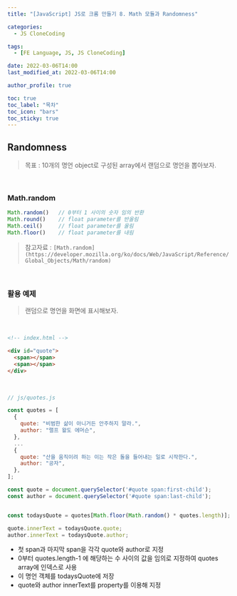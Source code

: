```yaml
---
title: "[JavaScript] JS로 크롬 만들기 8. Math 모듈과 Randomness"

categories:
  - JS CloneCoding

tags:
  - [FE Language, JS, JS CloneCoding]

date: 2022-03-06T14:00
last_modified_at: 2022-03-06T14:00

author_profile: true

toc: true
toc_label: "목차"
toc_icon: "bars"
toc_sticky: true
---
```


## Randomness

> 목표 : 10개의 명언 object로 구성된 array에서 랜덤으로 명언을 뽑아보자.

<br />

### Math.random

```js
Math.random()   // 0부터 1 사이의 숫자 임의 반환
Math.round()    // float parameter를 반올림
Math.ceil()     // float parameter를 올림
Math.floor()    // float parameter를 내림
```

> 참고자료 : `[Math.random](https://developer.mozilla.org/ko/docs/Web/JavaScript/Reference/Global_Objects/Math/random)`

<br />

### 활용 예제

> 랜덤으로 명언을 화면에 표시해보자.

<br />

```html
<!-- index.html -->

<div id="quote">
  <span></span>
  <span></span>
</div>
```

<br />

```js
// js/quotes.js

const quotes = [
  {
    quote: "비범한 삶이 아니거든 안주하지 말라.",
    author: "랠프 왈도 에머슨",
  },
  ...
  {
    quote: "산을 움직이려 하는 이는 작은 돌을 들어내는 일로 시작한다.",
    author: "공자",
  },
];

const quote = document.querySelector('#quote span:first-child');
const author = document.querySelector('#quote span:last-child');


const todaysQuote = quotes[Math.floor(Math.random() * quotes.length)];

quote.innerText = todaysQuote.quote;
author.innerText = todaysQuote.author;
```

- 첫 span과 마지막 span을 각각 quote와 author로 지정
- 0부터 quotes.length-1 에 해당하는 수 사이의 값을 임의로 지정하여 quotes array에 인덱스로 사용
- 이 명언 객체를 todaysQuote에 저장
- quote와 author innerText를 property를 이용해 지정